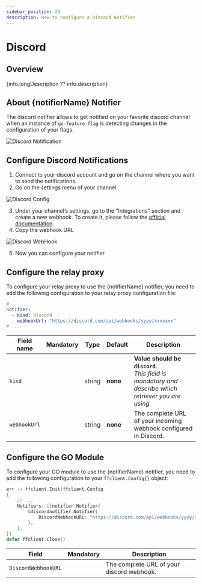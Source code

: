 ```yaml
---
sidebar_position: 20
description: How to configure a Discord Notifier
---
```


# Discord

## Overview
{info.longDescription ?? info.description}

## About {notifierName} Notifier
The discord notifier allows to get notified on your favorite discord channel when an instance of `go-feature-flag` is
detecting changes in the configuration of your flags.

![Discord Notification](/docs/notifier/discord1.png)

## Configure Discord Notifications

1. Connect to your discord account and go on the channel where you want to send the notifications.
2. Go on the settings menu of your channel.

![Discord Config](/docs/notifier/discord2.png)

3. Under your channel’s settings, go to the "Integrations" section and create a new webhook. To create it, please follow
the [official documentation](https://support.discord.com/hc/en-us/articles/228383668-Intro-to-Webhooks).
4. Copy the webhook URL

![Discord WebHook](/docs/notifier/discord3.png)

5. Now you can configure your notifier

## Configure the relay proxy

To configure your relay proxy to use the {notifierName} notifier, you need to add the following
configuration to your relay proxy configuration file:

```yaml title="goff-proxy.yaml"
# ...
notifier:
  - kind: discord
    webhookUrl: "https://discord.com/api/webhooks/yyyy/xxxxxxx"
# ...
```
| Field name   |   Mandatory   | Type   | Default  | Description                                                                                              |
|--------------|:-------------:|--------|----------|----------------------------------------------------------------------------------------------------------|
| `kind`       | <Mandatory /> | string | **none** | **Value should be `discord`**.<br/>_This field is mandatory and describe which retriever you are using._ |
| `webhookUrl` | <Mandatory /> | string | **none** | The complete URL of your incoming webhook configured in Discord.                                         |

## Configure the GO Module
To configure your GO module to use the {notifierName} notifier, you need to add the following
configuration to your `ffclient.Config{}` object:

```go title="example.go"
err := ffclient.Init(ffclient.Config
{
    // ...
    Notifiers: []notifier.Notifier{
        &discordnotifier.Notifier{
            DiscordWebhookURL: "https://discord.com/api/webhooks/yyyy/xxxxxxx",
        },
    },
})
defer ffclient.Close()
```

| **Field**           | **Mandatory** | **Description**                           |
|---------------------|:-------------:|-------------------------------------------|
| `DiscordWebhookURL` | <Mandatory /> | The complete URL of your discord webhook. |
